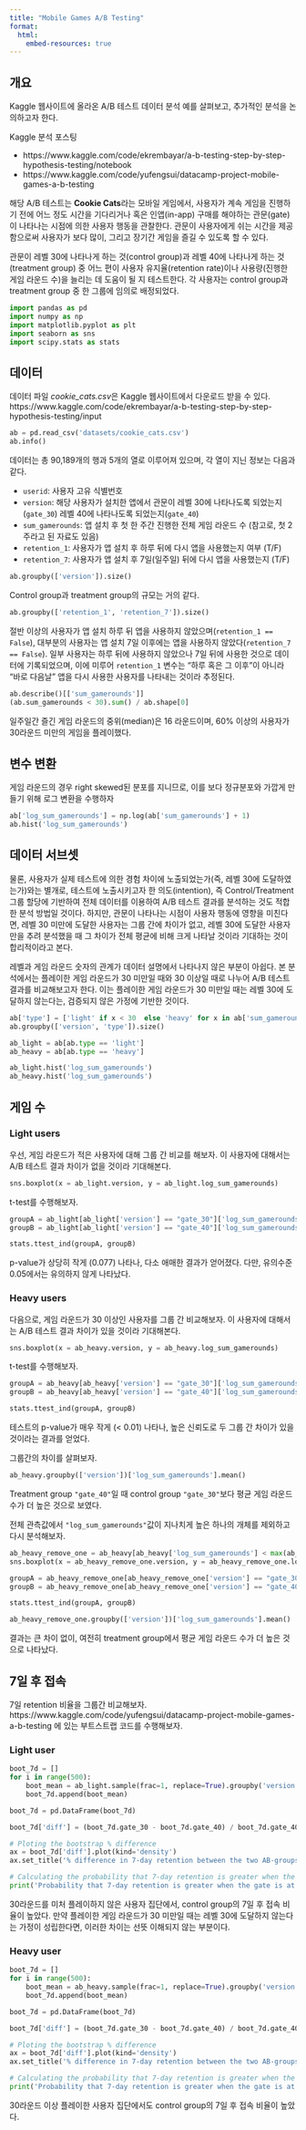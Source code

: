 ```yaml
---
title: "Mobile Games A/B Testing"
format: 
  html: 
    embed-resources: true
---
```


## 개요

Kaggle 웹사이트에 올라온 A/B 테스트 데이터 분석 예를 살펴보고, 추가적인 분석을 논의하고자 한다.

Kaggle 분석 포스팅

- https://www.kaggle.com/code/ekrembayar/a-b-testing-step-by-step-hypothesis-testing/notebook
- https://www.kaggle.com/code/yufengsui/datacamp-project-mobile-games-a-b-testing 


해당 A/B 테스트는 **Cookie Cats**라는 모바일 게임에서, 사용자가 계속 게임을 진행하기 전에 어느 정도 시간을 기다리거나 혹은 인앱(in-app) 구매를 해야하는 관문(gate)이 나타나는 시점에 의한 사용자 행동을 관찰한다. 관문이 사용자에게 쉬는 시간을 제공함으로써 사용자가 보다 많이, 그리고 장기간 게임을 즐길 수 있도록 할 수 있다.

관문이 레벨 30에 나타나게 하는 것(control group)과 레벨 40에 나타나게 하는 것(treatment group) 중 어느 편이 사용자 유지율(retention rate)이나 사용량(진행한 게임 라운드 수)을 늘리는 데 도움이 될 지 테스트한다. 각 사용자는 control group과 treatment group 중 한 그룹에 임의로 배정되었다.


```python
import pandas as pd
import numpy as np
import matplotlib.pyplot as plt
import seaborn as sns
import scipy.stats as stats
```


## 데이터

데이터 파일 *cookie_cats.csv*은 Kaggle 웹사이트에서 다운로드 받을 수 있다.
https://www.kaggle.com/code/ekrembayar/a-b-testing-step-by-step-hypothesis-testing/input

```python
ab = pd.read_csv('datasets/cookie_cats.csv')
ab.info()
```

데이터는 총 90,189개의 행과 5개의 열로 이루어져 있으며, 각 열이 지닌 정보는 다음과 같다.

- `userid`: 사용자 고유 식별번호
- `version`: 해당 사용자가 설치한 앱에서 관문이 레벨 30에 나타나도록 되었는지(`gate_30`) 레벨 40에 나타나도록 되었는지(`gate_40`)
- `sum_gamerounds`: 앱 설치 후 첫 한 주간 진행한 전체 게임 라운드 수 (참고로, 첫 2주라고 된 자료도 있음)
- `retention_1`: 사용자가 앱 설치 후 하루 뒤에 다시 앱을 사용했는지 여부 (T/F)
- `retention_7`: 사용자가 앱 설치 후 7일(일주일) 뒤에 다시 앱을 사용했는지 (T/F)


```python
ab.groupby(['version']).size()
```

Control group과 treatment group의 규모는 거의 같다.


```python
ab.groupby(['retention_1', 'retention_7']).size()
```

절반 이상의 사용자가 앱 설치 하루 뒤 앱을 사용하지 않았으며(`retention_1 == False`), 대부분의 사용자는 앱 설치 7일 이후에는 앱을 사용하지 않았다(`retention_7 == False`). 일부 사용자는 하루 뒤에 사용하지 않았으나 7일 뒤에 사용한 것으로 데이터에 기록되었으며, 이에 미루어 `retention_1` 변수는 "하루 혹은 그 이후"이 아니라 "바로 다음날" 앱을 다시 사용한 사용자를 나타내는 것이라 추정된다.


```python
ab.describe()[['sum_gamerounds']]
(ab.sum_gamerounds < 30).sum() / ab.shape[0]
```

일주일간 즐긴 게임 라운드의 중위(median)은 16 라운드이며, 60% 이상의 사용자가 30라운드 미만의 게임을 플레이했다. 


## 변수 변환

게임 라운드의 경우 right skewed된 분포를 지니므로, 이를 보다 정규분포와 가깝게 만들기 위해 로그 변환을 수행하자

```python
ab['log_sum_gamerounds'] = np.log(ab['sum_gamerounds'] + 1)
ab.hist('log_sum_gamerounds')
```


## 데이터 서브셋

물론, 사용자가 실제 테스트에 의한 경험 차이에 노출되었는가(즉, 레벨 30에 도달하였는가)와는 별개로, 테스트에 노출시키고자 한 의도(intention), 즉 Control/Treatment 그룹 할당에 기반하여 전체 데이터를 이용하여 A/B 테스트 결과를 분석하는 것도 적합한 분석 방법일 것이다. 하지만, 관문이 나타나는 시점이 사용자 행동에 영향을 미친다면, 레벨 30 미만에 도달한 사용자는 그룹 간에 차이가 없고, 레벨 30에 도달한 사용자만을 추려 분석했을 때 그 차이가 전체 평균에 비해 크게 나타날 것이라 기대하는 것이 합리적이라고 본다.

레벨과 게임 라운드 숫자의 관계가 데이터 설명에서 나타나지 않은 부분이 아쉽다. 본 분석에서는 플레이한 게임 라운드가 30 미만일 때와 30 이상일 때로 나누어 A/B 테스트 결과를 비교해보고자 한다. 이는 플레이한 게임 라운드가 30 미만일 때는 레벨 30에 도달하지 않는다는, 검증되지 않은 가정에 기반한 것이다. 

```python
ab['type'] = ['light' if x < 30  else 'heavy' for x in ab['sum_gamerounds']]
ab.groupby(['version', 'type']).size()

ab_light = ab[ab.type == 'light']
ab_heavy = ab[ab.type == 'heavy']
```

```python
ab_light.hist('log_sum_gamerounds')
ab_heavy.hist('log_sum_gamerounds')
```


## 게임 수

### Light users

우선, 게임 라운드가 적은 사용자에 대해 그룹 간 비교를 해보자. 이 사용자에 대해서는 A/B 테스트 결과 차이가 없을 것이라 기대해본다.

```python
sns.boxplot(x = ab_light.version, y = ab_light.log_sum_gamerounds)
```

t-test를 수행해보자.

```python
groupA = ab_light[ab_light['version'] == "gate_30"]['log_sum_gamerounds']
groupB = ab_light[ab_light['version'] == "gate_40"]['log_sum_gamerounds']

stats.ttest_ind(groupA, groupB)
```

p-value가 상당히 작게 (0.077) 나타나, 다소 애매한 결과가 얻어졌다. 다만, 유의수준 0.05에서는 유의하지 않게 나타났다.


### Heavy users

다음으로, 게임 라운드가 30 이상인 사용자를 그룹 간 비교해보자. 이 사용자에 대해서는 A/B 테스트 결과 차이가 있을 것이라 기대해본다.

```python
sns.boxplot(x = ab_heavy.version, y = ab_heavy.log_sum_gamerounds)
```

t-test를 수행해보자.

```python
groupA = ab_heavy[ab_heavy['version'] == "gate_30"]['log_sum_gamerounds']
groupB = ab_heavy[ab_heavy['version'] == "gate_40"]['log_sum_gamerounds']

stats.ttest_ind(groupA, groupB)
```

테스트의 p-value가 매우 작게 (< 0.01) 나타나, 높은 신뢰도로 두 그룹 간 차이가 있을 것이라는 결과를 얻었다.

그룹간의 차이를 살펴보자.

```python
ab_heavy.groupby(['version'])['log_sum_gamerounds'].mean()
```

Treatment group `"gate_40"`일 때 control group `"gate_30"`보다 평균 게임 라운드 수가 더 높은 것으로 보였다.

전체 관측값에서 `"log_sum_gamerounds"`값이 지나치게 높은 하나의 개체를 제외하고 다시 분석해보자.

```python
ab_heavy_remove_one = ab_heavy[ab_heavy['log_sum_gamerounds'] < max(ab_heavy['log_sum_gamerounds'])]
sns.boxplot(x = ab_heavy_remove_one.version, y = ab_heavy_remove_one.log_sum_gamerounds)
```

```python
groupA = ab_heavy_remove_one[ab_heavy_remove_one['version'] == "gate_30"]['log_sum_gamerounds']
groupB = ab_heavy_remove_one[ab_heavy_remove_one['version'] == "gate_40"]['log_sum_gamerounds']

stats.ttest_ind(groupA, groupB)
```

```python
ab_heavy_remove_one.groupby(['version'])['log_sum_gamerounds'].mean()
```

결과는 큰 차이 없이, 여전히 treatment group에서 평균 게임 라운드 수가 더 높은 것으로 나타났다.


## 7일 후 접속

7일 retention 비율을 그룹간 비교해보자. https://www.kaggle.com/code/yufengsui/datacamp-project-mobile-games-a-b-testing 에 있는 부트스트랩 코드를 수행해보자.

### Light user

```python
boot_7d = []
for i in range(500):
    boot_mean = ab_light.sample(frac=1, replace=True).groupby('version')['retention_7'].mean()
    boot_7d.append(boot_mean)

boot_7d = pd.DataFrame(boot_7d)

boot_7d['diff'] = (boot_7d.gate_30 - boot_7d.gate_40) / boot_7d.gate_40 * 100

# Ploting the bootstrap % difference
ax = boot_7d['diff'].plot(kind='density')
ax.set_title('% difference in 7-day retention between the two AB-groups: Light users')

# Calculating the probability that 7-day retention is greater when the gate is at level 30
print('Probability that 7-day retention is greater when the gate is at level 30:',(boot_7d['diff'] > 0).mean())
```

30라운드를 미처 플레이하지 않은 사용자 집단에서, control group의 7일 후 접속 비율이 높았다. 만약 플레이한 게임 라운드가 30 미만일 때는 레벨 30에 도달하지 않는다는 가정이 성립한다면, 이러한 차이는 선뜻 이해되지 않는 부분이다. 

### Heavy user

```python
boot_7d = []
for i in range(500):
    boot_mean = ab_heavy.sample(frac=1, replace=True).groupby('version')['retention_7'].mean()
    boot_7d.append(boot_mean)

boot_7d = pd.DataFrame(boot_7d)

boot_7d['diff'] = (boot_7d.gate_30 - boot_7d.gate_40) / boot_7d.gate_40 * 100

# Ploting the bootstrap % difference
ax = boot_7d['diff'].plot(kind='density')
ax.set_title('% difference in 7-day retention between the two AB-groups: Heavy users')

# Calculating the probability that 7-day retention is greater when the gate is at level 30
print('Probability that 7-day retention is greater when the gate is at level 30:',(boot_7d['diff'] > 0).mean())
```

30라운드 이상 플레이한 사용자 집단에서도 control group의 7일 후 접속 비율이 높았다.

